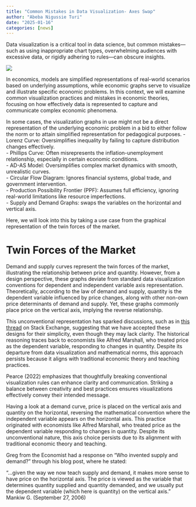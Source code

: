 ```yaml
---
title: "Common Mistakes in Data Visualization- Axes Swap"
author: "Abeba Nigussie Turi"
date: "2025-01-16"
categories: [news]
---
```


Data visualization is a critical tool in data science, but common mistakes—such as using inappropriate chart types, overwhelming audiences with excessive data, or rigidly adhering to rules—can obscure insights.

![](data_visualization.jpg)


In economics, models are simplified representations of real-world scenarios based on underlying assumptions, while economic graphs serve to visualize and illustrate specific economic problems. In this context, we will examine common visualization practices and mistakes in economic theories, focusing on how effectively data is represented to capture and communicate complex economic phenomena. 

In some cases, the visualization graphs in use might not be a direct representation of the underlying economic problem in a bid to either follow the norm or to attain simplified representation for pedagogical purposes.
- Lorenz Curve: Oversimplifies inequality by failing to capture distribution changes effectively.  
- Phillips Curve: Often misrepresents the inflation-unemployment relationship, especially in certain economic conditions.  
- AD-AS Model: Oversimplifies complex market dynamics with smooth, unrealistic curves.  
- Circular Flow Diagram: Ignores financial systems, global trade, and government intervention.  
- Production Possibility Frontier (PPF): Assumes full efficiency, ignoring real-world limitations like resource imperfections.  
- Supply and Demand Graphs: swaps the variables on the horizontal and vertical axis.

Here, we will look into this by taking a use case from the graphical representation of the twin forces of the market.

# Twin Forces of the Market
Demand and supply curves represent the twin forces of the market, illustrating the relationship between price and quantity. However, from a design perspective, these graphs deviate from standard data visualization conventions for dependent and independent variable axis representation. Theoretically, according to the law of demand and supply, quantity is the dependent variable influenced by price changes, along with other non-own price determinants of demand and supply. Yet, these graphs commonly place price on the vertical axis, implying the reverse relationship.

This unconventional representation has sparked discussions, such as in [this thread](https://hsm.stackexchange.com/questions/140/why-is-price-on-the-vertical-axis-and-quantity-on-the-horizontal-axis/5255#5255?newreg=455d14da88e247898c8b42507ac665ca) on Stack Exchange, suggesting that we have accepted these designs for their simplicity, even though they may lack clarity. The historical reasoning traces back to economists like Alfred Marshall, who treated price as the dependent variable, responding to changes in quantity. Despite its departure from data visualization and mathematical norms, this approach persists because it aligns with traditional economic theory and teaching practices.

Pearce (2022) emphasizes that thoughtfully breaking conventional visualization rules can enhance clarity and communication. Striking a balance between creativity and best practices ensures visualizations effectively convey their intended message.

Having a look at a demand curve, price is placed on the vertical axis and quantity on the horizontal, reversing the mathematical convention where the independent variable appears on the horizontal axis. This practice originated with economists like Alfred Marshall, who treated price as the dependent variable responding to changes in quantity. Despite its unconventional nature, this axis choice persists due to its alignment with traditional economic theory and teaching.

Greg from the  Economist had a response on "Who invented supply and demand?" through his blog post, where he stated: 

“...given the way we now teach supply and demand, it makes more sense to have price on the horizontal axis. The price is viewed as the variable that determines quantity supplied and quantity demanded, and we usually put the dependent variable (which here is quantity) on the vertical axis.”  Mankiw G. (September 27, 2006) 